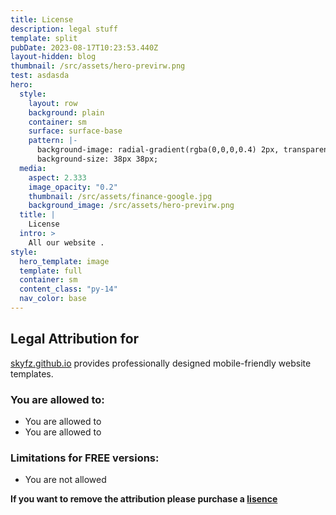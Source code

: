 ```yaml
---
title: License
description: legal stuff
template: split
pubDate: 2023-08-17T10:23:53.440Z
layout-hidden: blog
thumbnail: /src/assets/hero-previrw.png
test: asdasda
hero:
  style:
    layout: row
    background: plain
    container: sm
    surface: surface-base
    pattern: |-
      background-image: radial-gradient(rgba(0,0,0,0.4) 2px, transparent 2px);
      background-size: 38px 38px;
  media:
    aspect: 2.333
    image_opacity: "0.2"
    thumbnail: /src/assets/finance-google.jpg
    background_image: /src/assets/hero-previrw.png
  title: |
    License
  intro: >
    All our website .
style:
  hero_template: image
  template: full
  container: sm
  content_class: "py-14"
  nav_color: base
---
```


## Legal Attribution for 

[skyfz.github.io](skyfz.github.io) provides professionally designed mobile-friendly website templates. 

### You are allowed to:

- You are allowed to 
- You are allowed to

### Limitations for FREE versions:

- You are not allowed 

**If you want to remove the attribution please purchase a [lisence](https://skyfz.github.io)**
